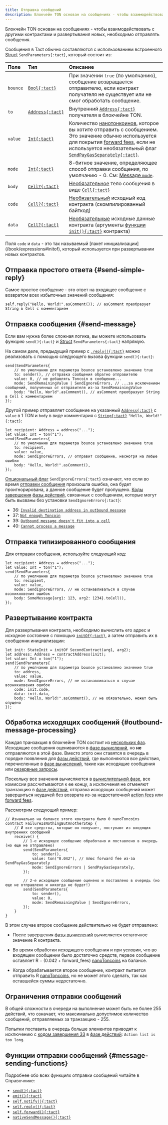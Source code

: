 ```yaml
---
title: Отправка сообщений
description: Блокчейн TON основан на сообщениях - чтобы взаимодействовать с другими контрактами и развертывания новых, необходимо отправлять сообщения.
---
```


Блокчейн TON основан на сообщениях - чтобы взаимодействовать с другими контрактами и развертывания новых, необходимо отправлять сообщения.

Сообщения в Tact обычно составляются с использованием встроенного [Struct](/ru/book/structs-and-messages#structs) `SendParameters{:tact}`, который состоит из:

| Поле     | Тип                    | Описание                                                                                                                                                                                                                                                       |
| :------- | :--------------------- | :------------------------------------------------------------------------------------------------------------------------------------------------------------------------------------------------------------------------------------------------------------- |
| `bounce` | [`Bool{:tact}`][p]     | При значении `true` (по умолчанию), сообщение возвращается отправителю, если контракт получателя не существует или не смог обработать сообщение.                                                                                                               |
| `to`     | [`Address{:tact}`][p]  | Внутренний [`Address{:tact}`][p] получателя в блокчейне TON.                                                                                                                                                                                                   |
| `value`  | [`Int{:tact}`][int]    | Количество [нанотонкоинов][nano], которое вы хотите отправить с сообщением. Это значение обычно используется для покрытия [forward fees][fwdfee], если не используется необязательный флаг [`SendPayGasSeparately{:tact}`](/ru/book/message-mode#optional-flags). |
| `mode`   | [`Int{:tact}`][int]    | 8-битное значение, определяющее способ отправки сообщения, по умолчанию - $0$. См: [Message `mode`](/ru/book/message-mode).                                                                                                                                       |
| `body`   | [`Cell?{:tact}`][cell] | [Необязательное][opt] тело сообщения в виде [`Cell{:tact}`][cell]                                                                                                                                                                                              |
| `code`   | [`Cell?{:tact}`][cell] | [Необязательный][opt] исходный код контракта (скомпилированный байткод)                                                                                                                                                                                        |
| `data`   | [`Cell?{:tact}`][cell] | [Необязательные][opt] исходные данные контракта (аргументы [функции `init(){:tact}`](/ru/book/contracts#init-function) контракта)                                                                                                                                 |

Поля `code` и `data` - это так называемый [пакет инициализации] (/book/expressions#initof), который используется при развертывании новых контрактов.

## Отправка простого ответа {#send-simple-reply}

Самое простое сообщение - это ответ на входящее сообщение с возвратом всех избыточных значений сообщения:

```tact
self.reply("Hello, World!".asComment()); // asComment преобразует String в Cell с комментарием
```

## Отправка сообщения {#send-message}

Если вам нужна более сложная логика, вы можете использовать функцию `send(){:tact}` и [Struct](/ru/book/structs-and-messages#structs) `SendParameters{:tact}` напрямую.

На самом деле, предыдущий пример с [`.reply(){:tact}`](#send-simple-reply) можно реализовать с помощью следующего вызова функции `send(){:tact}`:

```tact
send(SendParameters{
    // по умолчанию для параметра bounce установлено значение true
    to: sender(), // отправка сообщения обратно отправителю
    value: 0, // не добавлять Toncoin в сообщение...
    mode: SendRemainingValue | SendIgnoreErrors, // ...за исключением сообщений, полученных от отправителя из-за SendRemainingValue
    body: "Hello, World".asComment(), // asComment преобразует String в Cell с комментарием
});
```

Другой пример отправляет сообщение на указанный [`Address{:tact}`][p] с `value` в $1$ TON и `body` в виде комментария с [`String{:tact}`][p] `"Hello, World!"{:tact}`:

```tact
let recipient: Address = address("...");
let value: Int = ton("1");
send(SendParameters{
    // по умолчанию для параметра bounce установлено значение true
    to: recipient,
    value: value,
    mode: SendIgnoreErrors, // отправит сообщение, несмотря на любые ошибки
    body: "Hello, World!".asComment(),
});
```

[Опциональный флаг](/ru/book/message-mode#optional-flags) `SendIgnoreErrors{:tact}` означает, что если во время [отправки сообщения](#outbound-message-processing) произошла ошибка, она будет проигнорирована, а данное сообщение будет пропущено. [Коды завершения](/ru/book/exit-codes) [фазы действий][phases], связанных с сообщением, которые могут быть вызваны без установки `SendIgnoreErrors{:tact}`:

- $36$: [`Invalid destination address in outbound message`](/ru/book/exit-codes#36)
- $37$: [`Not enough Toncoin`](/ru/book/exit-codes#37)
- $39$: [`Outbound message doesn't fit into a cell`](/ru/book/exit-codes#39)
- $40$: [`Cannot process a message`](/ru/book/exit-codes#40)

## Отправка типизированного сообщения

Для отправки сообщения, используйте следующий код:

```tact
let recipient: Address = address("...");
let value: Int = ton("1");
send(SendParameters{
    // по умолчанию для параметра bounce установлено значение true
    to: recipient,
    value: value,
    mode: SendIgnoreErrors, // не останавливаться в случае возникновения ошибок
    body: SomeMessage{arg1: 123, arg2: 1234}.toCell(),
});
```

## Развертывание контракта

Для развертывания контракта, необходимо вычислить его адрес и исходное состояние с помощью [`initOf{:tact}`](/ru/book/expressions#initof), а затем отправить их в сообщении инициализации:

```tact
let init: StateInit = initOf SecondContract(arg1, arg2);
let address: Address = contractAddress(init);
let value: Int = ton("1");
send(SendParameters{
    // по умолчанию для параметра bounce установлено значение true
    to: address,
    value: value,
    mode: SendIgnoreErrors, // не останавливаться в случае возникновения ошибок
    code: init.code,
    data: init.data,
    body: "Hello, World!".asComment(), // не обязательно, может быть опущено
});
```

## Обработка исходящих сообщений {#outbound-message-processing}

Каждая транзакция в блокчейне TON состоит из [нескольких фаз][phases]. Исходящие сообщения оцениваются в [фазе вычислений][compute], но **не** отправляются в этой фазе. Вместо этого они ставятся в очередь в порядке появления для [фазы действий][phases], где выполняются все действия, перечисленные в [фазе вычислений][compute], такие как исходящие сообщения или [резервные запросы](/ru/ref/core-advanced#nativereserve).

Поскольку все значения вычисляются в [вычислительной фазе][compute], все комиссии рассчитываются к ее концу, а исключения не отменяют транзакцию в [фазе действий][phases], отправка исходящих сообщений может завершиться неудачей без возврата из-за недостаточной [action fees](https://docs.ton.org/develop/howto/fees-low-level#action-fee) или [forward fees][fwdfee].

Рассмотрим следующий пример:

```tact
// Изначально на балансе этого контракта было 0 nanoToncoins
contract FailureIsNothingButAnotherStep {
    // И все средства, которые он получает, поступают из входящих внутренних сообщений
    receive() {
        // 1-е исходящее сообщение обработано и поставлено в очередь (но еще не отправлено)
        send(SendParameters{
            to: sender(),
            value: ton("0.042"), // плюс forward fee из-за SendPayGasSeparately
            mode: SendIgnoreErrors | SendPayGasSeparately,
        });

        // 2-е исходящее сообщение оценено и поставлено в очередь (но еще не отправлено и никогда не будет!)
        send(SendParameters{
            to: sender(),
            value: 0,
            mode: SendRemainingValue | SendIgnoreErrors,
        });
    }
}
```

В этом случае второе сообщение действительно не будет отправлено:

- После завершения [фазы вычислений][compute] вычисляется остаточное значение $\mathrm{R}$ контракта.

- Во время обработки исходящего сообщения и при условии, что во входящем сообщении было достаточно средств, первое сообщение оставляет $\mathrm{R} - (0.042 + \mathrm{forward\_fees})$ [nanoToncoins](/ru/book/integers#nanotoncoin) на балансе.

- Когда обрабатывается второе сообщение, контракт пытается отправить $\mathrm{R}$ [nanoToncoins](/ru/book/integers#nanotoncoin), но не может этого сделать, так как оставшейся суммы недостаточно.

## Ограничения отправки сообщений

В общей сложности в очереди на выполнение может быть не более $255$ действий, что означает, что максимально допустимое количество сообщений, отправляемых за транзакцию - $255$.

Попытки поставить в очередь больше элементов приводят к исключению с [кодом завершения 33](/ru/book/exit-codes#33) в [фазе действий][phases]: `Action list is too long`.

## Функции отправки сообщений {#message-sending-functions}

Подробнее обо всех функциях отправки сообщений читайте в Справочнике:

- [`send(){:tact}`](/ru/ref/core-common#send)
- [`emit(){:tact}`](/ru/ref/core-common#emit)
- [`self.notify(){:tact}`](/ru/ref/core-base#self-notify)
- [`self.reply(){:tact}`](/ru/ref/core-base#self-reply)
- [`self.forward(){:tact}`](/ru/ref/core-base#self-forward)
- [`nativeSendMessage(){:tact}`](/ru/ref/core-advanced#nativesendmessage)

[p]: /ru/book/types#primitive-types
[int]: /ru/book/integers
[cell]: /ru/book/cells#cells
[opt]: /ru/book/optionals
[phases]: https://docs.ton.org/learn/tvm-instructions/tvm-overview#transactions-and-phases
[compute]: https://docs.ton.org/learn/tvm-instructions/tvm-overview#compute-phase
[nano]: /ru/book/integers#nanotoncoin
[fwdfee]: https://docs.ton.org/develop/howto/fees-low-level#forward-fees
